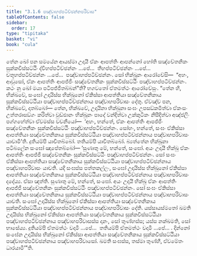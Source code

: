 ```yaml
---
title: "3.1.6 පඤ්චාහප්පටිච්ඡන්නපරිවාස"
tableOfContents: false
sidebar:
  order: 17
type: "tipitaka"
basket: "vi"
book: "cula"
---
```



<DynamicBreadcrumb />

<Division number="108" book="cula">

<Paragraph number="532" book="cula">
තේන ඛෝ පන සමයේන ආයස්මා උදායී ඒකං ආපත්තිං ආපන්නෝ හෝති සඤ්චේතනිකං සුක්කවිස්සට්ඨිං ද්වීහප්පටිච්ඡන්නං …පේ…  තීහප්පටිච්ඡන්නං …පේ…  චතූහප්පටිච්ඡන්නං …පේ…  පඤ්චාහප්පටිච්ඡන්නං. සෝ භික්ඛූනං ආරෝචේසි—  “අහං, ආවුසෝ, ඒකං ආපත්තිං ආපජ්ජිං සඤ්චේතනිකං සුක්කවිස්සට්ඨිං පඤ්චාහප්පටිච්ඡන්නං. කථං නු ඛෝ මයා පටිපජ්ජිතබ්බන්”ති? භගවතෝ ඒතමත්ථං ආරෝචේසුං. “තේන හි, භික්ඛවේ, සංඝෝ උදායිස්ස භික්ඛුනෝ ඒකිස්සා ආපත්තියා සඤ්චේතනිකාය සුක්කවිස්සට්ඨියා පඤ්චාහප්පටිච්ඡන්නාය පඤ්චාහපරිවාසං දේතු. ඒවඤ්ච පන, භික්ඛවේ, දාතබ්බෝ—
</Paragraph>

<Paragraph number="533" book="cula">
තේන, භික්ඛවේ, උදායිනා භික්ඛුනා සංඝං උපසඞ්කමිත්වා ඒකංසං උත්තරාසඞ්ගං කරිත්වා වුඩ්ඪානං භික්ඛූනං පාදේ වන්දිත්වා උක්කුටිකං නිසීදිත්වා අඤ්ජලිං පග්ගහේත්වා ඒවමස්ස වචනීයෝ—  ‘අහං, භන්තේ, ඒකං ආපත්තිං ආපජ්ජිං සඤ්චේතනිකං සුක්කවිස්සට්ඨිං පඤ්චාහප්පටිච්ඡන්නං. සෝහං, භන්තේ, සංඝං ඒකිස්සා ආපත්තියා සඤ්චේතනිකාය සුක්කවිස්සට්ඨියා පඤ්චාහප්පටිච්ඡන්නාය පඤ්චාහපරිවාසං යාචාමී’ති. දුතියම්පි යාචිතබ්බෝ. තතියම්පි යාචිතබ්බෝ. බ්‍යත්තේන භික්ඛුනා පටිබලේන සංඝෝ ඤාපේතබ්බෝ—
</Paragraph>

</Division>
<Division number="109" book="cula">

<Paragraph number="534" book="cula">
‘සුණාතු මේ, භන්තේ, සංඝෝ. අයං උදායී භික්ඛු ඒකං ආපත්තිං ආපජ්ජි සඤ්චේතනිකං සුක්කවිස්සට්ඨිං පඤ්චාහප්පටිච්ඡන්නං. සෝ සංඝං ඒකිස්සා ආපත්තියා සඤ්චේතනිකාය සුක්කවිස්සට්ඨියා පඤ්චාහප්පටිච්ඡන්නාය පඤ්චාහපරිවාසං යාචති. යදි සංඝස්ස පත්තකල්ලං, සංඝෝ උදායිස්ස භික්ඛුනෝ ඒකිස්සා ආපත්තියා සඤ්චේතනිකාය සුක්කවිස්සට්ඨියා පඤ්චාහප්පටිච්ඡන්නාය පඤ්චාහපරිවාසං දදේය්‍ය. ඒසා ඤත්ති.
</Paragraph>

<Paragraph number="535" book="cula">
සුණාතු මේ, භන්තේ, සංඝෝ. අයං උදායී භික්ඛු ඒකං ආපත්තිං ආපජ්ජි සඤ්චේතනිකං සුක්කවිස්සට්ඨිං පඤ්චාහප්පටිච්ඡන්නං. සෝ සංඝං ඒකිස්සා ආපත්තියා සඤ්චේතනිකාය සුක්කවිස්සට්ඨියා පඤ්චාහප්පටිච්ඡන්නාය පඤ්චාහපරිවාසං යාචති. සංඝෝ උදායිස්ස භික්ඛුනෝ ඒකිස්සා ආපත්තියා සඤ්චේතනිකාය සුක්කවිස්සට්ඨියා පඤ්චාහප්පටිච්ඡන්නාය පඤ්චාහපරිවාසං දේති. යස්සායස්මතෝ ඛමති උදායිස්ස භික්ඛුනෝ ඒකිස්සා ආපත්තියා සඤ්චේතනිකාය සුක්කවිස්සට්ඨියා පඤ්චාහප්පටිච්ඡන්නාය පඤ්චාහපරිවාසස්ස දානං, සෝ තුණ්හස්ස; යස්ස නක්ඛමති, සෝ භාසේය්‍ය.
</Paragraph>

<Paragraph number="536" book="cula">
දුතියම්පි ඒතමත්ථං වදාමි …පේ…  තතියම්පි ඒතමත්ථං වදාමි …පේ… .
</Paragraph>

<Paragraph number="537" book="cula">
දින්නෝ සංඝේන උදායිස්ස භික්ඛුනෝ ඒකිස්සා ආපත්තියා සඤ්චේතනිකාය සුක්කවිස්සට්ඨියා පඤ්චාහප්පටිච්ඡන්නාය පඤ්චාහපරිවාසෝ. ඛමති සංඝස්ස, තස්මා තුණ්හී, ඒවමේතං ධාරයාමී’”ති.
</Paragraph>
</Division>